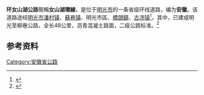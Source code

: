 {{中国省道信息框
|省=安徽
|省道编号=602
|地图链接=是
|路线名称=环女山湖公路
|路线简称=女山湖環線
|環繞=[[女山湖|女山湖]]
|起点=[[明光市|明光市]][[橋頭鎮|橋頭鎮]]
|終點=[[明光市|明光市]][[潘村鎮|潘村鎮]]
|规划总长度=90.6
|最近通车日期=
}}
'''环女山湖公路'''簡稱'''女山湖環線'''，是位于[[明光市|明光市]]的一条省级环线道路，编为'''安徽{{中国省道名|602|602省道}}'''。该道路途经[[明光市|明光市]][[潘村镇|潘村镇]]、[[蘇巷镇|蘇巷镇]]、明光市區、[[橋頭鎮|橋頭鎮]]、[[古沛镇|古沛镇]]<ref>{{Cite web|url=http://jtt.ah.gov.cn/oldfiles/jttahOldfiles/UpFiles/annex/002986280/00298628001/20170418_2C731F56FF4B44BC88780AB114E670CB.pdf|title=安徽省普通省道网规划（2016年-2030年）规划文本|accessdate=2020-11-02|author=|date=2017-02-14|publisher=安徽省交通运输厅}}{{Dead link}}</ref>。其中，已建成明光至柳巷公路，全长48公里，沥青混凝土路面，二级公路标准。<ref>{{Cite web|title=2018继续发力 打造明光交通新格局|url=https://kuaibao.qq.com/s/20180105B0MM7Q00|date=2018-01-05|accessdate=2020-07-09|archive-date=2020-07-11|archive-url=https://web.archive.org/web/20200711045526/https://kuaibao.qq.com/s/20180105B0MM7Q00|dead-url=no}}</ref>

== 参考资料 ==
{{Reflist}}

{{安徽省道}}
{{Road-stub}}
[[Category:安徽省公路|Category:安徽省公路]]